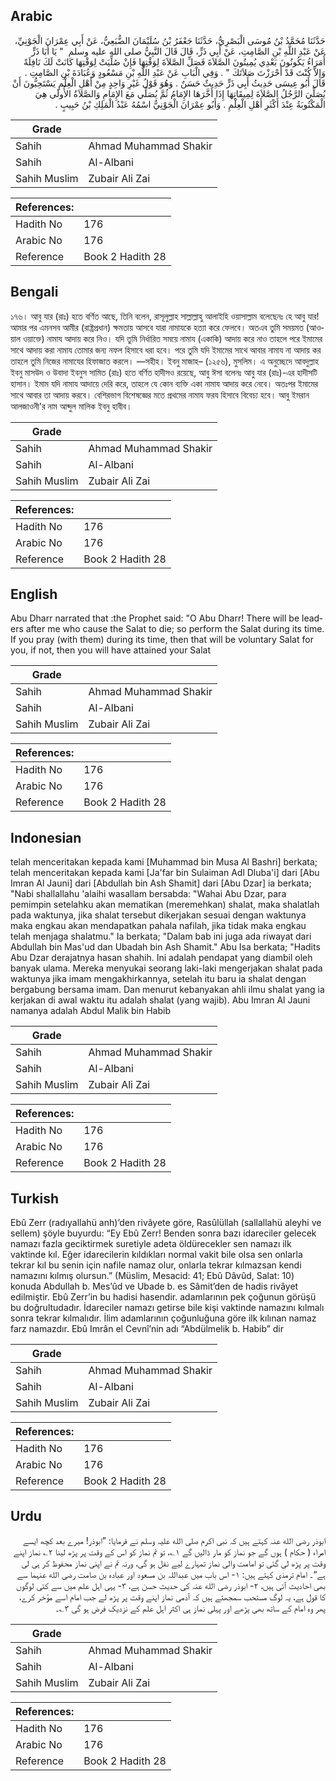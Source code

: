 ## Arabic


<div dir="rtl" lang="ar" style={{fontSize:'larger',backgroundColor:'#f8f9fa',padding:20}}>
حَدَّثَنَا مُحَمَّدُ بْنُ مُوسَى الْبَصْرِيُّ، حَدَّثَنَا جَعْفَرُ بْنُ سُلَيْمَانَ الضُّبَعِيُّ، عَنْ أَبِي عِمْرَانَ الْجَوْنِيِّ، عَنْ عَبْدِ اللَّهِ بْنِ الصَّامِتِ، عَنْ أَبِي ذَرٍّ، قَالَ قَالَ النَّبِيُّ صلى الله عليه وسلم ‏ "‏ يَا أَبَا ذَرٍّ أُمَرَاءُ يَكُونُونَ بَعْدِي يُمِيتُونَ الصَّلاَةَ فَصَلِّ الصَّلاَةَ لِوَقْتِهَا فَإِنْ صُلِّيَتْ لِوَقْتِهَا كَانَتْ لَكَ نَافِلَةً وَإِلاَّ كُنْتَ قَدْ أَحْرَزْتَ صَلاَتَكَ ‏"‏ ‏.‏ وَفِي الْبَابِ عَنْ عَبْدِ اللَّهِ بْنِ مَسْعُودٍ وَعُبَادَةَ بْنِ الصَّامِتِ ‏.‏ قَالَ أَبُو عِيسَى حَدِيثُ أَبِي ذَرٍّ حَدِيثٌ حَسَنٌ ‏.‏ وَهُوَ قَوْلُ غَيْرِ وَاحِدٍ مِنْ أَهْلِ الْعِلْمِ يَسْتَحِبُّونَ أَنْ يُصَلِّيَ الرَّجُلُ الصَّلاَةَ لِمِيقَاتِهَا إِذَا أَخَّرَهَا الإِمَامُ ثُمَّ يُصَلِّي مَعَ الإِمَامِ وَالصَّلاَةُ الأُولَى هِيَ الْمَكْتُوبَةُ عِنْدَ أَكْثَرِ أَهْلِ الْعِلْمِ ‏.‏ وَأَبُو عِمْرَانَ الْجَوْنِيُّ اسْمُهُ عَبْدُ الْمَلِكِ بْنُ حَبِيبٍ ‏.‏
</div>
<div style={{backgroundColor:'#f8f9fa',padding:20, marginBottom: 10}}><table> <thead> <tr> <th>Grade</th> <th></th> </tr> </thead> <tbody> <tr><td>Sahih</td><td>Ahmad Muhammad Shakir</td></tr><tr><td>Sahih</td><td>Al-Albani</td></tr><tr><td>Sahih Muslim</td><td>Zubair Ali Zai</td></tr></tbody></table><table> <thead> <tr> <th>References:</th> <th></th> </tr> </thead> <tbody><tr><td>Hadith No</td><td>176</td></tr><tr><td>Arabic No</td><td>176</td></tr><tr><td>Reference</td><td>Book 2 Hadith 28</td></tr></tbody></table></div>

## Bengali


<div dir="ltr" lang="bn" style={{fontSize:'larger',backgroundColor:'#f8f9fa',padding:20}}>
১৭৬। আবু যার (রাঃ) হতে বর্ণিত আছে, তিনি বলেন, রাসূলুল্লাহ সাল্লাল্লাহু আলাইহি ওয়াসাল্লাম বলেছেনঃ হে আবু যার! আমার পর এমনসব আমীর (রাষ্ট্রপ্রধান) ক্ষমতায় আসবে যারা নামাযকে হত্যা করে ফেলবে। অতএব তুমি সময়মত (আওয়াল ওয়াক্তে) নামায আদায় করে নিও। যদি তুমি নির্ধারিত সময়ে নামায (একাকি) আদায় করে নাও তাহলে পরে ইমামের সাথে আদায় করা নামায তোমার জন্য নফল হিসাবে ধরা হবে। পরে তুমি যদি ইমামের সাথে আবার নামায না আদায় কর তাহলে তুমি নিজের নামাযের হিফাজাত করলে। —সহীহ। ইবনু মাজাহ– (১২৫৬), মুসলিম। এ অনুচ্ছেদে আবদুল্লাহ ইবনু মাসউদ ও উবাদা ইবনুস সামিত (রাঃ) হতে বর্ণিত হাদীসও রয়েছে, আবু ঈসা বলেনঃ আবু যার (রাঃ)-এর হাদীসটি হাসান। ইমাম যদি নামায আদায়ে দেরি করে, তাহলে যে কোন ব্যক্তি একা নামায আদায় করে নেবে। অতঃপর ইমামের সাথে আবার তা আদায় করবে। বেশিরভাগ বিশেষজ্ঞের মতে প্রথমের নামায ফরয হিসাবে বিবেচ্য হবে। আবু ইমরান আলজাওনী'র নাম আব্দুল মালিক ইবনু হাবীব।
</div>
<div style={{backgroundColor:'#f8f9fa',padding:20, marginBottom: 10}}><table> <thead> <tr> <th>Grade</th> <th></th> </tr> </thead> <tbody> <tr><td>Sahih</td><td>Ahmad Muhammad Shakir</td></tr><tr><td>Sahih</td><td>Al-Albani</td></tr><tr><td>Sahih Muslim</td><td>Zubair Ali Zai</td></tr></tbody></table><table> <thead> <tr> <th>References:</th> <th></th> </tr> </thead> <tbody><tr><td>Hadith No</td><td>176</td></tr><tr><td>Arabic No</td><td>176</td></tr><tr><td>Reference</td><td>Book 2 Hadith 28</td></tr></tbody></table></div>

## English


<div dir="ltr" lang="en" style={{fontSize:'larger',backgroundColor:'#f8f9fa',padding:20}}>
Abu Dharr narrated that :the Prophet said: "O Abu Dharr! There will be leaders after me who cause the Salat to die; so perform the Salat during its time. If you pray (with them) during its time, then that will be voluntary Salat for you, if not, then you will have attained your Salat
</div>
<div style={{backgroundColor:'#f8f9fa',padding:20, marginBottom: 10}}><table> <thead> <tr> <th>Grade</th> <th></th> </tr> </thead> <tbody> <tr><td>Sahih</td><td>Ahmad Muhammad Shakir</td></tr><tr><td>Sahih</td><td>Al-Albani</td></tr><tr><td>Sahih Muslim</td><td>Zubair Ali Zai</td></tr></tbody></table><table> <thead> <tr> <th>References:</th> <th></th> </tr> </thead> <tbody><tr><td>Hadith No</td><td>176</td></tr><tr><td>Arabic No</td><td>176</td></tr><tr><td>Reference</td><td>Book 2 Hadith 28</td></tr></tbody></table></div>

## Indonesian


<div dir="ltr" lang="id" style={{fontSize:'larger',backgroundColor:'#f8f9fa',padding:20}}>
telah menceritakan kepada kami [Muhammad bin Musa Al Bashri] berkata; telah menceritakan kepada kami [Ja'far bin Sulaiman Adl Dluba'i] dari [Abu Imran Al Jauni] dari [Abdullah bin Ash Shamit] dari [Abu Dzar] ia berkata; "Nabi shallallahu 'alaihi wasallam bersabda: "Wahai Abu Dzar, para pemimpin setelahku akan mematikan (meremehkan) shalat, maka shalatlah pada waktunya, jika shalat tersebut dikerjakan sesuai dengan waktunya maka engkau akan mendapatkan pahala nafilah, jika tidak maka engkau telah menjaga shalatmu." Ia berkata; "Dalam bab ini juga ada riwayat dari Abdullah bin Mas'ud dan Ubadah bin Ash Shamit." Abu Isa berkata; "Hadits Abu Dzar derajatnya hasan shahih. Ini adalah pendapat yang diambil oleh banyak ulama. Mereka menyukai seorang laki-laki mengerjakan shalat pada waktunya jika imam mengakhirkannya, setelah itu baru ia shalat dengan bergabung bersama imam. Dan menurut kebanyakan ahli ilmu shalat yang ia kerjakan di awal waktu itu adalah shalat (yang wajib). Abu Imran Al Jauni namanya adalah Abdul Malik bin Habib
</div>
<div style={{backgroundColor:'#f8f9fa',padding:20, marginBottom: 10}}><table> <thead> <tr> <th>Grade</th> <th></th> </tr> </thead> <tbody> <tr><td>Sahih</td><td>Ahmad Muhammad Shakir</td></tr><tr><td>Sahih</td><td>Al-Albani</td></tr><tr><td>Sahih Muslim</td><td>Zubair Ali Zai</td></tr></tbody></table><table> <thead> <tr> <th>References:</th> <th></th> </tr> </thead> <tbody><tr><td>Hadith No</td><td>176</td></tr><tr><td>Arabic No</td><td>176</td></tr><tr><td>Reference</td><td>Book 2 Hadith 28</td></tr></tbody></table></div>

## Turkish


<div dir="ltr" lang="tr" style={{fontSize:'larger',backgroundColor:'#f8f9fa',padding:20}}>
Ebû Zerr (radıyallahü anh)’den rivâyete göre, Rasûlüllah (sallallahü aleyhi ve sellem) şöyle buyurdu: “Ey Ebû Zerr! Benden sonra bazı idareciler gelecek namazı fazla geciktirmek suretiyle adeta öldürecekler sen namazı ilk vaktinde kıl. Eğer idarecilerin kıldıkları normal vakit bile olsa sen onlarla tekrar kıl bu senin için nafile namaz olur, onlarla tekrar kılmazsan kendi namazını kılmış olursun.” (Müslim, Mesacid: 41; Ebû Dâvûd, Salat: 10) konuda Abdullah b. Mes’ûd ve Ubade b. es Sâmit’den de hadis rivâyet edilmiştir. Ebû Zerr’in bu hadisi hasendir. adamlarının pek çoğunun görüşü bu doğrultudadır. İdareciler namazı getirse bile kişi vaktinde namazını kılmalı sonra tekrar kılmalıdır. İlim adamlarının çoğunluğuna göre ilk kılınan namaz farz namazdır. Ebû Imrân el Cevnî’nin adı “Abdülmelik b. Habib” dir
</div>
<div style={{backgroundColor:'#f8f9fa',padding:20, marginBottom: 10}}><table> <thead> <tr> <th>Grade</th> <th></th> </tr> </thead> <tbody> <tr><td>Sahih</td><td>Ahmad Muhammad Shakir</td></tr><tr><td>Sahih</td><td>Al-Albani</td></tr><tr><td>Sahih Muslim</td><td>Zubair Ali Zai</td></tr></tbody></table><table> <thead> <tr> <th>References:</th> <th></th> </tr> </thead> <tbody><tr><td>Hadith No</td><td>176</td></tr><tr><td>Arabic No</td><td>176</td></tr><tr><td>Reference</td><td>Book 2 Hadith 28</td></tr></tbody></table></div>

## Urdu


<div dir="rtl" lang="ur" style={{fontSize:'larger',backgroundColor:'#f8f9fa',padding:20}}>
ابوذر رضی الله عنہ کہتے ہیں کہ نبی اکرم صلی الله علیہ وسلم نے فرمایا: ”ابوذر! میرے بعد کچھ ایسے امراء ( حکام ) ہوں گے جو نماز کو مار ڈالیں گے ۱؎، تو تم نماز کو اس کے وقت پر پڑھ لینا ۲؎ نماز اپنے وقت پر پڑھ لی گئی تو امامت والی نماز تمہارے لیے نفل ہو گی، ورنہ تم نے اپنی نماز محفوظ کر ہی لی ہے“۔ امام ترمذی کہتے ہیں: ۱- اس باب میں عبداللہ بن مسعود اور عبادہ بن صامت رضی الله عنہما سے بھی احادیث آئی ہیں، ۲- ابوذر رضی الله عنہ کی حدیث حسن ہے، ۳- یہی اہل علم میں سے کئی لوگوں کا قول ہے، یہ لوگ مستحب سمجھتے ہیں کہ آدمی نماز اپنے وقت پر پڑھ لے جب امام اسے مؤخر کرے، پھر وہ امام کے ساتھ بھی پڑھے اور پہلی نماز ہی اکثر اہل علم کے نزدیک فرض ہو گی ۳؎۔
</div>
<div style={{backgroundColor:'#f8f9fa',padding:20, marginBottom: 10}}><table> <thead> <tr> <th>Grade</th> <th></th> </tr> </thead> <tbody> <tr><td>Sahih</td><td>Ahmad Muhammad Shakir</td></tr><tr><td>Sahih</td><td>Al-Albani</td></tr><tr><td>Sahih Muslim</td><td>Zubair Ali Zai</td></tr></tbody></table><table> <thead> <tr> <th>References:</th> <th></th> </tr> </thead> <tbody><tr><td>Hadith No</td><td>176</td></tr><tr><td>Arabic No</td><td>176</td></tr><tr><td>Reference</td><td>Book 2 Hadith 28</td></tr></tbody></table></div>